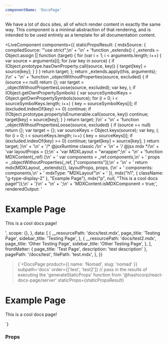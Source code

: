 ```yaml
---
componentName: 'DocsPage'
---
```


We have a lot of docs sites, all of which render content in exactly the same way. This component is a minimal abstraction of that rendering, and is intended to be used entirely as a template for all documentation content.

<LiveComponent
  components={{
    staticPropsResult: {
      mdxSource: {
        compiledSource:
          '"use strict";\n' +
          '\n' +
          'function _extends() { _extends = Object.assign || function (target) { for (var i = 1; i < arguments.length; i++) { var source = arguments[i]; for (var key in source) { if (Object.prototype.hasOwnProperty.call(source, key)) { target[key] = source[key]; } } } return target; }; return _extends.apply(this, arguments); }\n' +
          '\n' +
          'function _objectWithoutProperties(source, excluded) { if (source == null) return {}; var target = _objectWithoutPropertiesLoose(source, excluded); var key, i; if (Object.getOwnPropertySymbols) { var sourceSymbolKeys = Object.getOwnPropertySymbols(source); for (i = 0; i < sourceSymbolKeys.length; i++) { key = sourceSymbolKeys[i]; if (excluded.indexOf(key) >= 0) continue; if (!Object.prototype.propertyIsEnumerable.call(source, key)) continue; target[key] = source[key]; } } return target; }\n' +
          '\n' +
          'function _objectWithoutPropertiesLoose(source, excluded) { if (source == null) return {}; var target = {}; var sourceKeys = Object.keys(source); var key, i; for (i = 0; i < sourceKeys.length; i++) { key = sourceKeys[i]; if (excluded.indexOf(key) >= 0) continue; target[key] = source[key]; } return target; }\n' +
          '\n' +
          '/* @jsxRuntime classic */\n' +
          '\n' +
          '/* @jsx mdx */\n' +
          'var layoutProps = {};\n' +
          'var MDXLayout = "wrapper";\n' +
          '\n' +
          'function MDXContent(_ref) {\n' +
          '  var components = _ref.components,\n' +
          '      props = _objectWithoutProperties(_ref, ["components"]);\n' +
          '\n' +
          '  return mdx(MDXLayout, _extends({}, layoutProps, props, {\n' +
          '    components: components,\n' +
          '    mdxType: "MDXLayout"\n' +
          '  }), mdx("h1", { className: "g-type-display-2" }, "Example Page"), mdx("p", null, "This is a cool docs page!"));\n' +
          '}\n' +
          '\n' +
          ';\n' +
          'MDXContent.isMDXComponent = true;',
        renderedOutput:
          '<h1 className="g-type-display-2">Example Page</h1><p>This is a cool docs page!</p>',
        scope: {},
      },
      data: [
        {
          __resourcePath: 'docs/test.mdx',
          page_title: 'Testing Page',
          sidebar_title: 'Testing Page',
        },
        {
          __resourcePath: 'docs/test2.mdx',
          page_title: 'Other Testing Page',
          sidebar_title: 'Other Testing Page',
        },
      ],
      frontMatter: { page_title: 'Test Page', description: 'test description' },
      pagePath: '/docs/test',
      filePath: 'test.mdx',
    },
  }}
>{`<DocsPage
  product={{ name: 'Nomad', slug: 'nomad' }}
  subpath='docs'
  order={['test', 'test2']}
  // pass in the results of executing the 'generateStaticProps' function from '@hashicorp/react-docs-page/server'
  staticProps={staticPropsResult}
>
  <h1 className='g-type-display-2'>Example Page</h1>
  <p>This is a cool docs page!</p>
</DocsPage>`}</LiveComponent>

<UsageDetails packageJson={packageJson} />

### Props

<PropsTable props={componentProps} />

